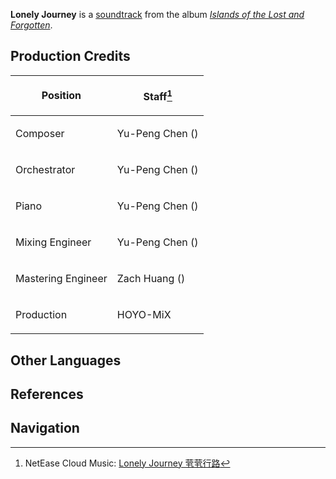 {{Soundtrack Infobox
|title          =
|image          = Islands of the Lost and Forgotten.png
|album          = Islands of the Lost and Forgotten
|disc           = 1
|number         = 10
|featured       =
|featured2      =
|featured3      =
|featured_disc  =
|featured_disc2 =
|featured_disc3 =
|youtube_id     = toN559z954M
|youtube_time   = 1
|spotify_id     = 5AdCD0NK3wd0ICiVQQ10eJ
|played_in      = Seirai Island
|during         = [[Seirai Island]]
|domain         = 
|previous       = Roaming in Silence
|next           = Swath of Desolation
}}
'''Lonely Journey''' is a [[soundtrack]] from the album ''[[Islands of the Lost and Forgotten]]''.

==Production Credits==
{| class="wikitable" style="text-align:left; height:0.5em"
! Position
! Staff<ref>NetEase Cloud Music: [https://music.163.com/#/song?id=1937114140 Lonely Journey 茕茕行路]</ref>
|-
! Composer
| Yu-Peng Chen ({{Lang|zh=陈致逸|mini=1}})
|-
! Orchestrator
| Yu-Peng Chen ({{Lang|zh=陈致逸|mini=1}})
|-
! Piano
| Yu-Peng Chen ({{Lang|zh=陈致逸|mini=1}})
|-
! Mixing Engineer
| Yu-Peng Chen ({{Lang|zh=陈致逸|mini=1}})
|-
! Mastering Engineer
| Zach Huang ({{Lang|zh=黄巍|mini=1}})
|-
! Production
| HOYO-MiX
|}
<!--
==Videos==
<gallery hideaddbutton="true" captionalign="center">
</gallery>

==Trivia==
-->
==Other Languages==
{{Other Languages
|default_hidden = 1
|en      = Lonely Journey
|zhs     = 茕茕行路
|zhs_rm  = Qióngqióng Xínglù
|ja      = 孤独の行路
|ja_rm   = Kodo ({{Lang|ja=太鼓芸能集団 鼓童|mini=1}})ku no Kouro
}}

==References==
{{Reflist}}

==Navigation==
{{Soundtrack Navbox|Islands of the Lost and Forgotten}}